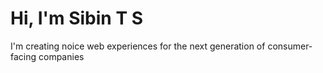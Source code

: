 # Hi, I'm Sibin T S

I'm creating noice web experiences for the next generation of consumer-facing companies
